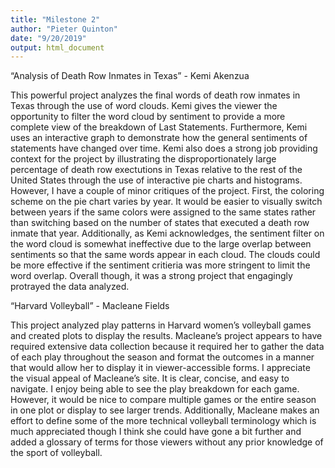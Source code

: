 ```yaml
---
title: "Milestone 2"
author: "Pieter Quinton"
date: "9/20/2019"
output: html_document
---
```


"Analysis of Death Row Inmates in Texas" - Kemi Akenzua  

This powerful project analyzes the final words of death row inmates in Texas through the use of word clouds. Kemi gives the viewer the opportunity to filter the word cloud by sentiment to provide a more complete view of the breakdown of Last Statements. Furthermore, Kemi uses an interactive graph to demonstrate how the general sentiments of statements have changed over time. Kemi also does a strong job providing context for the project by illustrating the disproportionately large percentage of death row exectutions in Texas relative to the rest of the United States through the use of interactive pie charts and histograms. However, I have a couple of minor critiques of the project. First, the coloring scheme on the pie chart varies by year. It would be easier to visually switch between years if the same colors were assigned to the same states rather than switching based on the number of states that executed a death row inmate that year. Additionally, as Kemi acknowledges, the sentiment filter on the word cloud is somewhat ineffective due to the large overlap between sentiments so that the same words appear in each cloud. The clouds could be more effective if the sentiment critieria was more stringent to limit the word overlap. Overall though, it was a strong project that engagingly protrayed the data analyzed.  

"Harvard Volleyball" - Macleane Fields  

This project analyzed play patterns in Harvard women's volleyball games and created plots to display the results. Macleane's project appears to have required extensive data collection because it required her to gather the data of each play throughout the season and format the outcomes in a manner that would allow her to display it in viewer-accessible forms. I appreciate the visual appeal of Macleane's site. It is clear, concise, and easy to navigate. I enjoy being able to see the play breakdown for each game. However, it would be nice to compare multiple games or the entire season in one plot or display to see larger trends. Additionally, Macleane makes an effort to define some of the more technical volleyball terminology which is much appreciated though I think she could have gone a bit further and added a glossary of terms for those viewers without any prior knowledge of the sport of volleyball. 

